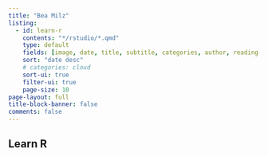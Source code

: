```yaml
---
title: "Bea Milz"
listing:
  - id: learn-r
    contents: "*/rstudio/*.qmd"
    type: default
    fields: [image, date, title, subtitle, categories, author, reading-time]  
    sort: "date desc"
    # categories: cloud
    sort-ui: true
    filter-ui: true
    page-size: 10
page-layout: full
title-block-banner: false
comments: false
---
```


## Learn R

::: {#learn-r}
:::
